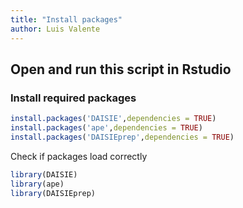 ```yaml
---
title: "Install packages"
author: Luis Valente
---
```


## Open and run this script in Rstudio

### Install required packages

```r
install.packages('DAISIE',dependencies = TRUE)
install.packages('ape',dependencies = TRUE)
install.packages('DAISIEprep',dependencies = TRUE)
```

Check if packages load correctly

```r
library(DAISIE)
library(ape)
library(DAISIEprep)
```
